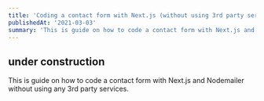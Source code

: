 ```yaml
---
title: 'Coding a contact form with Next.js (without using 3rd party services)'
publishedAt: '2021-03-03'
summary: 'This is guide on how to code a contact form with Next.js and Nodemailer without using any 3rd party services.'
---
```

<MDXImage alt="earth from space"
          imgid="under-construction_vym6ug.jpg"
          width={1920} height={1277} layout="responsive"/>

## under construction

This is guide on how to code a contact form with Next.js and Nodemailer without using any 3rd party services.
